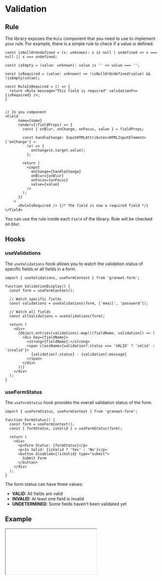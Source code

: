 
# Validation

## Rule
The library exposes the `Rule` component that you need to use to implement your rule. For example, there is a simple rule to check if a value is defined.

```tsx
const isNullOrUndefined = (x: unknown): x is null | undefined => x === null || x === undefined;

const isEmpty = (value: unknown): value is '' => value === '';

const isRequired = (value: unknown) => !isNullOrUndefined(value) && !isEmpty(value);

const RuleIsRequired = () => {
  return <Rule message="This field is required" validationFn={isRequired} />;
}


// In you component
<Field
      name={name}
      render={(fieldProps) => {
        const { onBlur, onChange, onFocus, value } = fieldProps;

        const handleChange: InputHTMLAttributes<HTMLInputElement>['onChange'] =
          (e) => {
            onChange(e.target.value);
          };

        return (
          <input
            onChange={handleChange}
            onBlur={onBlur}
            onFocus={onFocus}
            value={value}
          />
        );
      }}
    >
      <RuleIsRequired /> {/* The field is now a required field */}
</Field>
```

You can use the rule inside each `Field` of the library. Rule will be checked on blur.

## Hooks

### useValidations

The `useValidations` hook allows you to watch the validation status of specific fields or all fields in a form.

```tsx
import { useValidations, useFormContext } from 'graneet-form';

function ValidationDisplay() {
  const form = useFormContext();
  
  // Watch specific fields
  const validations = useValidations(form, ['email', 'password']);
  
  // Watch all fields
  const allValidations = useValidations(form);

  return (
    <div>
      {Object.entries(validations).map(([fieldName, validation]) => (
        <div key={fieldName}>
          <strong>{fieldName}:</strong>
          <span className={validation?.status === 'VALID' ? 'valid' : 'invalid'}>
            {validation?.status} - {validation?.message}
          </span>
        </div>
      ))}
    </div>
  );
}
```

### useFormStatus

The `useFormStatus` hook provides the overall validation status of the form.

```tsx
import { useFormStatus, useFormContext } from 'graneet-form';

function FormStatus() {
  const form = useFormContext();
  const { formStatus, isValid } = useFormStatus(form);

  return (
    <div>
      <p>Form Status: {formStatus}</p>
      <p>Is Valid: {isValid ? 'Yes' : 'No'}</p>
      <button disabled={!isValid} type="submit">
        Submit Form
      </button>
    </div>
  );
}
```

The form status can have three values:
- **VALID**: All fields are valid
- **INVALID**: At least one field is invalid
- **UNDETERMINED**: Some fields haven't been validated yet

## Example

<IFrame model="validation-form" />
